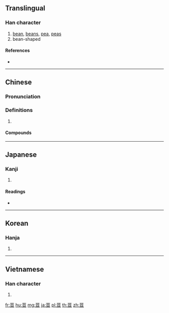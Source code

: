 {{character info/new}}
{{also|豆}}
==Translingual==

===Han character===
{{Han char|rn=140|rad=艸|as=07|sn=13|four=44108|canj=TMRT}}

# [[bean]], [[beans]], [[pea]], [[peas]]
# bean-shaped

====References====
* {{Han ref|kx=1032.010|dkj=30989|dj=1491.160|hdz=53215.110|uh=8373|ud=33651|bh=D75E|bd=55134}}

----

==Chinese==
{{zh-forms|s=豆}}
{{attention|zh|is the claim that 豆 is the simplified form correct?}}

===Pronunciation===
{{zh-pron
|m=dòu
|c=dau6
|mc=y
|oc=y
|cat=
}}

===Definitions===
{{zh-hanzi}}

# {{rfdef|zh}}

====Compounds====
{{zh-der|荳芽菜|荳蔻|荳蔻年華}}

----

==Japanese==

===Kanji===
{{ja-kanji|grade=|rs=艸07}}

# {{defn|lang=ja|sort=艸07}}

====Readings====
* {{ja-readings|on=[[とう]] (tō), [[ず]] (zu)|kun=[[まめ]] (mame)|nanori=}}

----

==Korean==

===Hanja===
{{ko-hanja|hangeul=두|eumhun=|rv=du|mr=tu|y=twu}}

# {{defn|lang=ko|sort=艸07}}

----

==Vietnamese==

===Han character===
{{vi-hantu|[[đậu]]|rs=艸07}}

# {{defn|lang=vi|sort=艸07}}

[[fr:荳]]
[[hu:荳]]
[[mg:荳]]
[[ja:荳]]
[[pl:荳]]
[[th:荳]]
[[zh:荳]]